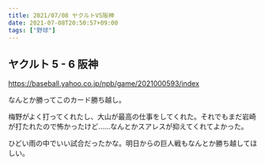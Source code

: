 ```yaml
---
title: 2021/07/08 ヤクルトVS阪神
date: 2021-07-08T20:50:57+09:00
tags: ["野球"]
---
```


## ヤクルト 5 - 6 阪神

https://baseball.yahoo.co.jp/npb/game/2021000593/index

なんとか勝ってこのカード勝ち越し。

梅野がよく打ってくれたし、大山が最高の仕事をしてくれた。それでもまだ岩崎が打たれたので怖かったけど……なんとかスアレスが抑えてくれてよかった。

ひどい雨の中でいい試合だったかな。明日からの巨人戦もなんとか勝ち越してほしい。